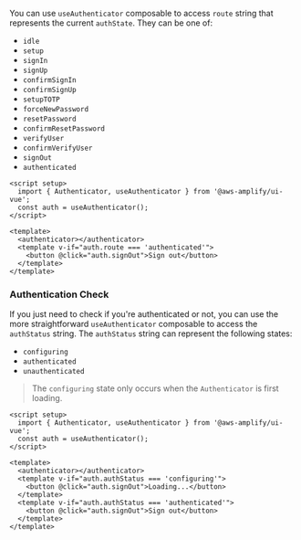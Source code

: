 You can use `useAuthenticator` composable to access `route` string that represents the current `authState`. They can be one of:

- `idle`
- `setup`
- `signIn`
- `signUp`
- `confirmSignIn`
- `confirmSignUp`
- `setupTOTP`
- `forceNewPassword`
- `resetPassword`
- `confirmResetPassword`
- `verifyUser`
- `confirmVerifyUser`
- `signOut`
- `authenticated`

```html{1,5-7}
<script setup>
  import { Authenticator, useAuthenticator } from '@aws-amplify/ui-vue';
  const auth = useAuthenticator();
</script>

<template>
  <authenticator></authenticator>
  <template v-if="auth.route === 'authenticated'">
    <button @click="auth.signOut">Sign out</button>
  </template>
</template>
```

### Authentication Check

If you just need to check if you're authenticated or not, you can use the more straightforward `useAuthenticator` composable to access the `authStatus` string. The `authStatus` string can represent the following states:

- `configuring`
- `authenticated`
- `unauthenticated`

> The `configuring` state only occurs when the `Authenticator` is first loading.

```html{1,5-7}
<script setup>
  import { Authenticator, useAuthenticator } from '@aws-amplify/ui-vue';
  const auth = useAuthenticator();
</script>

<template>
  <authenticator></authenticator>
  <template v-if="auth.authStatus === 'configuring'">
    <button @click="auth.signOut">Loading...</button>
  </template>
  <template v-if="auth.authStatus === 'authenticated'">
    <button @click="auth.signOut">Sign out</button>
  </template>
</template>
```
